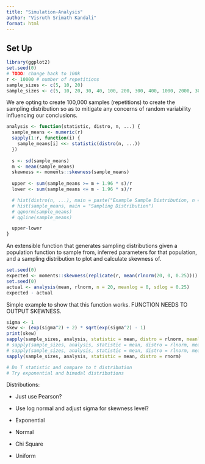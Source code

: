 ```yaml
---
title: "Simulation-Analysis"
author: "Visruth Srimath Kandali"
format: html
---
```


## Set Up

```r
library(ggplot2)
set.seed(0)
# TODO: change back to 100k
r <- 10000 # number of repetitions
sample_sizes <- c(5, 10, 20)
sample_sizes <- c(5, 10, 20, 30, 40, 100, 200, 300, 400, 1000, 2000, 3000, 4000)

```

We are opting to create 100,000 samples (repetitions) to create the sampling distribution so as to mitigate any concerns of random variability influencing our conclusions.

```r
analysis <- function(statistic, distro, n, ...) {
  sample_means <- numeric(r)
  sapply(1:r, function(i) {
    sample_means[i] <<- statistic(distro(n, ...))
  })
  
  s <- sd(sample_means)
  m <- mean(sample_means)
  skewness <- moments::skewness(sample_means)
  
  upper <- sum(sample_means >= m + 1.96 * s)/r
  lower <- sum(sample_means <= m - 1.96 * s)/r

  # hist(distro(n, ...), main = paste("Example Sample Distribution, n = ", n))
  # hist(sample_means, main = "Sampling Distribution")
  # qqnorm(sample_means)
  # qqline(sample_means)

  upper-lower
}
```
An extensible function that generates sampling distributions given a population function to sample from, inferred parameters for that population, and a sampling distribution to plot and calculate skewness of.

```r
set.seed(0)
expected <- moments::skewness(replicate(r, mean(rlnorm(20, 0, 0.25))))
set.seed(0)
actual <- analysis(mean, rlnorm, n = 20, meanlog = 0, sdlog = 0.25)
expected - actual
```
Simple example to show that this function works. FUNCTION NEEDS TO OUTPUT SKEWNESS.

```r
sigma <- 1
skew <- (exp(sigma^2) + 2) * sqrt(exp(sigma^2) - 1)
print(skew)
sapply(sample_sizes, analysis, statistic = mean, distro = rlnorm, meanlog = 0, sdlog = sigma)
# sapply(sample_sizes, analysis, statistic = mean, distro = rlnorm, meanlog = 0, sdlog = 0.5)
# sapply(sample_sizes, analysis, statistic = mean, distro = rlnorm, meanlog = 0, sdlog = 0.25)
sapply(sample_sizes, analysis, statistic = mean, distro = rnorm)

# Do T statistic and compare to t distribution
# Try exponential and bimodal distributions
```

Distributions:

-   Just use Pearson?

-   Use log normal and adjust sigma for skewness level?

-   Exponential

-   Normal

-   Chi Square

-   Uniform
